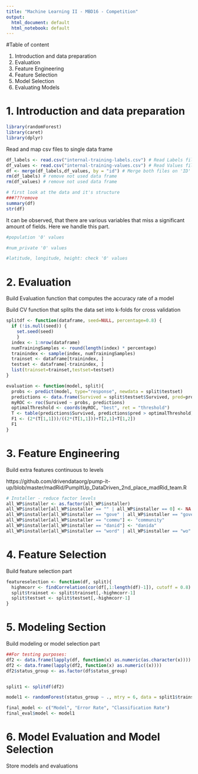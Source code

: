 ```yaml
---
title: "Machine Learning II - MBD16 - Competition"
output:
  html_document: default
  html_notebook: default
---
```


#Table of content

1. Introduction and data preparation
2. Evaluation
3. Feature Engineering
4. Feature Selection
5. Model Selection
6. Evaluating Models

# 1. Introduction and data preparation

```r
library(randomForest)
library(caret)
library(dplyr)
```

Read and map csv files to single data frame

```r

df_labels <- read.csv("internal-training-labels.csv") # Read Labels file
df_values <- read.csv("internal-training-values.csv") # Read Values file
df <- merge(df_labels,df_values, by = "id") # Merge both files on 'ID'
rm(df_labels) # remove not used data frame
rm(df_values) # remove not used data frame

# first look at the data and it's structure
###???remove
summary(df) 
str(df)

```

It can be observed, that there are various variables that miss a significant amount of fields. Here we handle this part.

```r



#population '0' values

#num_private '0' values

#latitude, longitude, height: check '0' values

```

# 2. Evaluation

Build Evaluation function that computes the accuracy rate of a model

Build CV function that splits the data set into k-folds for cross validation

```r

splitdf <- function(dataframe, seed=NULL, percentage=0.8) {
  if (!is.null(seed)) {
    set.seed(seed)
    }
  index <- 1:nrow(dataframe)
  numTrainingSamples <- round(length(index) * percentage)
  trainindex <- sample(index, numTrainingSamples)
  trainset <- dataframe[trainindex, ]
  testset <- dataframe[-trainindex, ]
  list(trainset=trainset,testset=testset)
}

evaluation <- function(model, split){
  probs <- predict(model, type="response", newdata = split$testset)
  predictions <- data.frame(Survived = split$testset$Survived, pred=probs)
  myROC <- roc(Survived ~ probs, predictions)
  optimalThreshold <- coords(myROC, "best", ret = "threshold")
  T <- table(predictions$Survived, predictions$pred > optimalThreshold)
  F1 <- (2*(T[1,1]))/((2*(T[1,1]))+T[2,1]+T[1,2])
  F1
}

```

# 3. Feature Engineering

Build extra features
continuous to levels

https://github.com/drivendataorg/pump-it-up/blob/master/madRid/PumpItUp_DataDriven_2nd_place_madRid_team.R


```r

# Installer - reduce factor levels
all_WP$installer <- as.factor(all_WP$installer)
all_WP$installer[all_WP$installer == "" | all_WP$installer == 0] <- NA
all_WP$installer[all_WP$installer == "gove" | all_WP$installer == "gover" | all_WP$installer == "central government" | all_WP$installer == "central govt"] <- "government"
all_WP$installer[all_WP$installer == "commu"] <- "community"
all_WP$installer[all_WP$installer == "danid"] <- "danida"
all_WP$installer[all_WP$installer == "word" | all_WP$installer == "wo" | all_WP$installer == "word bank" | all_WP$installer == "world" | all_WP$installer == "wordl bank" | all_WP$installer == "would bank" | all_WP$installer == "world banks" | all_WP$installer == "world nk"] <- "world bank"


```

# 4. Feature Selection

Build feature selection part

```r

featureselection <- function(df, split){
  highmcorr <- findCorrelation(cor(df[,1:length(df)-1]), cutoff = 0.8)
  split$trainset <- split$trainset[,-highmcorr-1]
  split$testset <- split$testset[,-highmcorr-1]
}

```

# 5. Modeling Section

Build modeling or model selection part

```r

##For testing purposes:
df2 <- data.frame(lapply(df, function(x) as.numeric(as.character(x))))
df2 <- data.frame(lapply(df2, function(x) as.numeric((x))))
df2$status_group <- as.factor(df$status_group)


split1 <- splitdf(df2)

model1 <- randomForest(status_group ~ ., mtry = 6, data = split1$trainset, importance = TRUE, ntree = 500)

final_model <- c("Model", "Error Rate", "Classification Rate")
final_eval$model <- model1 

```

# 6. Model Evaluation and Model Selection

Store models and evaluations

```r



```

